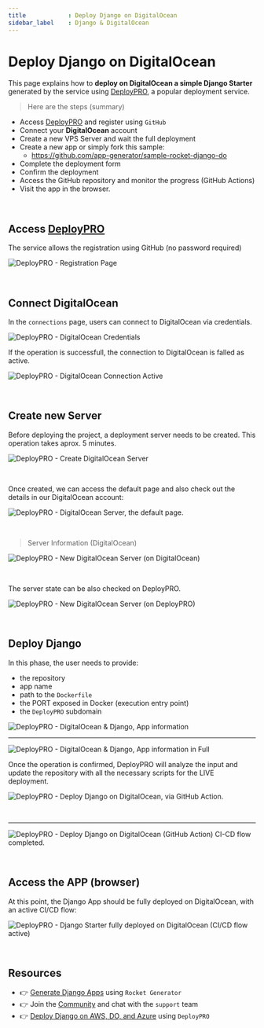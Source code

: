 ```yaml
---
title            : Deploy Django on DigitalOcean
sidebar_label    : Django & DigitalOcean
---
```


# Deploy Django on DigitalOcean

This page explains how to **deploy on DigitalOcean a simple Django Starter** generated by the service using [DeployPRO](https://deploypro.dev/), a popular deployment service. 

> Here are the steps (summary)

- Access [DeployPRO](https://deploypro.dev/) and register using `GitHub`
- Connect your **DigitalOcean** account
- Create a new VPS Server and wait the full deployment 
- Create a new app or simply fork this sample:
  - https://github.com/app-generator/sample-rocket-django-do
- Complete the deployment form
- Confirm the deployment 
- Access the GitHub repository and monitor the progress (GitHub Actions)
- Visit the app in the browser. 

<br />

## Access [DeployPRO](https://deploypro.dev/)

The service allows the registration using GitHub (no password required)

![DeployPRO - Registration Page](https://user-images.githubusercontent.com/51854817/263670395-cf095113-c0b1-44ab-91ef-1ca4fc871ead.jpg)
 
<br />

## Connect DigitalOcean 

In the `connections` page, users can connect to DigitalOcean via credentials. 

![DeployPRO - DigitalOcean Credentials](https://user-images.githubusercontent.com/51854817/263670358-9754098f-27a6-4161-806e-a1dc052145a3.jpg)

If the operation is successfull, the connection to DigitalOcean is falled as active. 

![DeployPRO - DigitalOcean Connection Active](https://user-images.githubusercontent.com/51070104/263751977-ba19e93a-ff28-4901-b20b-e887eae2b0b2.png)

<br />

## Create new Server 

Before deploying the project, a deployment server needs to be created. This operation takes aprox. 5 minutes. 

![DeployPRO - Create DigitalOcean Server](https://user-images.githubusercontent.com/51854817/263670380-1cc1b784-f086-4fbe-9ca4-1dd1a87c1c97.jpg)

<br />

Once created, we can access the default page and also check out the details in our DigitalOcean account: 

![DeployPRO - DigitalOcean Server, the default page.](https://user-images.githubusercontent.com/51854817/263670388-5f9d2579-2112-4f12-afe8-e19017c9ee8b.jpg)

<br />

> Server Information (DigitalOcean) 

![DeployPRO - New DigitalOcean Server (on DigitalOcean)](https://user-images.githubusercontent.com/51854817/263670350-dfec8929-a747-42f6-91cb-3ba4063e99e8.jpg)

<br />

The server state can be also checked on DeployPRO. 

![DeployPRO - New DigitalOcean Server (on DeployPRO)](https://user-images.githubusercontent.com/51854817/263670386-0fdf945d-5d11-43ef-82a3-72cb3ca3d3df.jpg)

<br />

## Deploy Django

In this phase, the user needs to provide:

- the repository 
- app name 
- path to the `Dockerfile` 
- the PORT exposed in Docker (execution entry point)
- the `DeployPRO` subdomain 

![DeployPRO - DigitalOcean & Django, App information](https://user-images.githubusercontent.com/51854817/263670359-8d6ec1fc-2078-417f-a537-406108635632.jpg)

---

![DeployPRO - DigitalOcean & Django, App information in Full](https://user-images.githubusercontent.com/51854817/263670363-6b88e8d6-49ba-4a6b-849e-7ac48752b4d1.jpg)

Once the operation is confirmed, DeployPRO will analyze the input and update the repository with all the necessary scripts for the LIVE deployment. 

![DeployPRO - Deploy Django on DigitalOcean, via GitHub Action.](https://user-images.githubusercontent.com/51854817/263670368-22e5e9e3-5186-4433-a077-edffb6a70ab8.jpg)

<br />

---

![DeployPRO - Deploy Django on DigitalOcean (GitHub Action) CI-CD flow completed.](https://user-images.githubusercontent.com/51854817/263670371-08f6193e-75d7-4282-84ee-6e6ab334f33b.jpg)

<br />

## Access the APP (browser)

At this point, the Django App should be fully deployed on DigitalOcean, with an active CI/CD flow: 

![DeployPRO - Django Starter fully deployed on DigitalOcean (CI/CD flow active)](https://user-images.githubusercontent.com/51854817/263670401-214ac050-69c2-472d-96f4-b914dc464e6f.jpg)

<br />

## Resources

- 👉 [Generate Django Apps](https://app-generator.dev/django/) using `Rocket Generator`
- 👉 Join the [Community](https://discord.gg/fZC6hup) and chat with the `support` team 
- 👉 [Deploy Django on AWS, DO, and Azure](https://www.docs.deploypro.dev/) using `DeployPRO`
